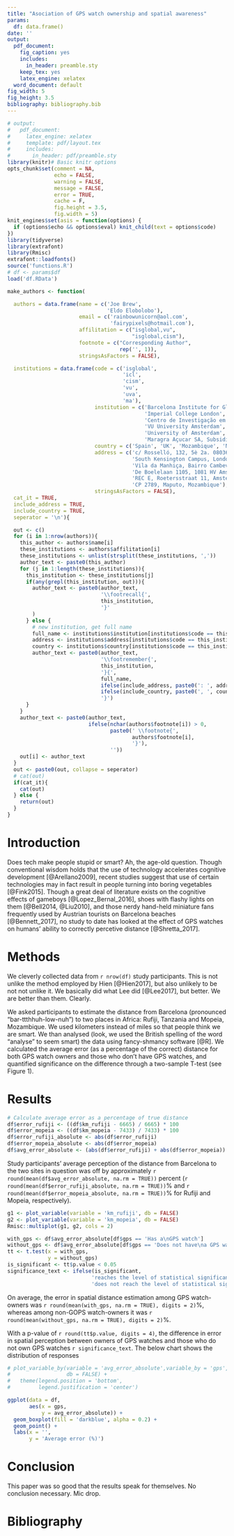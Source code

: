 ```yaml
---
title: "Asociation of GPS watch ownership and spatial awareness"
params:
  df: data.frame()
date: ''
output:
  pdf_document:
    fig_caption: yes
    includes:
      in_header: preamble.sty
    keep_tex: yes
    latex_engine: xelatex
  word_document: default
fig_width: 5
fig_height: 3.5
bibliography: bibliography.bib
---
```



```r
# output: 
#   pdf_document:
#     latex_engine: xelatex
#     template: pdf/layout.tex
#     includes:
#       in_header: pdf/preamble.sty
library(knitr)# Basic knitr options
opts_chunk$set(comment = NA, 
               echo = FALSE, 
               warning = FALSE, 
               message = FALSE, 
               error = TRUE, 
               cache = F,
               fig.height = 3.5,
               fig.width = 5)
knit_engines$set(asis = function(options) {
  if (options$echo && options$eval) knit_child(text = options$code)
})
library(tidyverse)
library(extrafont)
library(Rmisc)
extrafont::loadfonts()
source('functions.R')
# df <- params$df
load('df.RData')

make_authors <- function(

  authors = data.frame(name = c('Joe Brew',
                                'Eldo Elobolobo'),
                       email = c('rainbowunicorn@aol.com',
                                 'fairypixels@hotmail.com'),
                       affilitation = c("isglobal,vu",
                                        "isglobal,cism"),
                       footnote = c("Corresponding Author",
                                    rep('', 1)),
                       stringsAsFactors = FALSE),

  institutions = data.frame(code = c('isglobal',
                                     'icl',
                                     'cism',
                                     'vu',
                                     'uva',
                                     'ma'),
                            institution = c('Barcelona Institute for Global Health',
                                            'Imperial College London',
                                            'Centro de Investigação em Saúde de Manhiça',
                                            'VU University Amsterdam',
                                            'University of Amsterdam',
                                            'Maragra Açucar SA, Subsidiary of Illovo Sugar Ltd'),
                            country = c('Spain', 'UK', 'Mozambique', 'Netherlands', 'Netherlands', 'Mozambique'),
                            address = c('c/ Rosselló, 132, 5è 2a. 08036, Barcelona, Spain',
                                        'South Kensington Campus, London SW7 2AZ, U.K.',
                                        'Vila da Manhiça, Bairro Cambeve, Rua 12, Distrito da Manhiça, CP 1929, Maputo, Mozambique',
                                        'De Boelelaan 1105, 1081 HV Amsterdam, Netherlands',
                                        'REC E, Roetersstraat 11, Amsterdam, Netherlands',
                                        'CP 2789, Maputo, Mozambique'),
                            stringsAsFactors = FALSE),
  cat_it = TRUE,
  include_address = TRUE,
  include_country = TRUE,
  seperator = '\n'){

  out <- c()
  for (i in 1:nrow(authors)){
    this_author <- authors$name[i]
    these_institutions <- authors$affilitation[i]
    these_institutions <- unlist(strsplit(these_institutions, ','))
    author_text <- paste0(this_author)
    for (j in 1:length(these_institutions)){
      this_institution <- these_institutions[j]
      if(any(grepl(this_institution, out))){
        author_text <- paste0(author_text,
                              '\\footrecall{',
                              this_institution,
                              '}'
        )
      } else {
        # new institution, get full name
        full_name <- institutions$institution[institutions$code == this_institution]
        address <- institutions$address[institutions$code == this_institution]
        country <- institutions$country[institutions$code == this_institution]
        author_text <- paste0(author_text,
                              '\\footremember{',
                              this_institution,
                              '}{',
                              full_name,
                              ifelse(include_address, paste0(': ', address), ''),
                              ifelse(include_country, paste0(', ', country), ''),
                              '}')
      }
    }
    author_text <- paste0(author_text, 
                          ifelse(nchar(authors$footnote[i]) > 0,
                                 paste0(' \\footnote{',
                                        authors$footnote[i],
                                        '}'),
                                 ''))
    out[i] <- author_text
  }
  out <- paste0(out, collapse = seperator)
  # cat(out)
  if(cat_it){
    cat(out)
  } else {
    return(out)
  }
}

```


\begin{center}
\begin{large}

```r
make_authors()
```

\end{large}
\end{center}

\vspace{5mm}

\begin{center}
\textbf{Abstract}  
\end{center}

\vspace{5mm}
\begin{center}
\begin{changemargin}{3cm}{3cm} 

This paper provides new empirical evidence regarding the association between ownership of spatial locationing devices (wrist watches equipped with Global Positioning System, ie GPS) and accuracy in the perception of distance. Using groundbreakingly novel techniques, we show that...

\end{changemargin}
\end{center}

\vspace{20mm}

\noindent\fbox{%
    \parbox{\textwidth}{%
        \subsection*{Research Highlights}
        \begin{itemize}
          \item This paper analyzes individual-level data on GPS watch ownership and spatial awareness
          \item We quantify the association through statistical significance testing
          \item This is probably the most significant scientific paper of the last decade or perhaps ever
        \end{itemize}
        \vspace{2mm}
    }%
}

\vfill
\null

\subsection*{Keywords}
\textbf{GPS; spatial; Trump; \#yolo;}

\vspace{3mm}

\newpage

# Introduction

Does tech make people stupid or smart? Ah, the age-old question. Though conventional wisdom holds that the use of technology accelerates cognitive development [@Arellano2009], recent studies suggest that use of certain technologies may in fact result in people turning into boring vegetables [@Fink2015]. Though a great deal of literature exists on the cognitive effects of gameboys [@Lopez_Bernal_2016], shoes with flashy lights on them [@Bell2014, @Liu2010], and those nerdy hand-held miniature fans frequently used by Austrian tourists on Barcelona beaches [@Bennett_2017], no study to date has looked at the effect of GPS watches on humans' ability to correctly percetive distance [@Shretta_2017].

# Methods

We cleverly collected data from `r nrow(df)` \st{unsuspecting victims} study participants. This is not unlike the method employed by Hien [@Hien2017], but also unlikely to be not not unlike it. We basically did what Lee did [@Lee2017], but better. We are better than them. Clearly.

We asked \st{unsuspecting victims} participants to estimate the distance from Barcelona (pronounced "bar-ttthhuh-low-nuh") to two places in Africa: Rufiji, Tanzania and Mopeia, Mozambique. We used kilometers instead of miles so that people think we are smart. We than analysed (look, we used the British spelling of the word "analyse" to seem smart) the data using fancy-shmancy software [@R]. We calculated the average error (as a percentage of the correct) distance for both GPS watch owners and \st{luddites} those who don't have GPS watches, and quantified significance on the difference through a two-sample T-test (see Figure 1).

\begin{figure}[h]
\caption{Mr. T, inventor of the T-Test}
\centering
\includegraphics[width=0.2\textwidth]{t}
\end{figure}



# Results


```r
# Calculate average error as a percentage of true distance
df$error_rufiji <- ((df$km_rufiji - 6665) / 6665) * 100
df$error_mopeia <- ((df$km_mopeia - 7433) / 7433) * 100
df$error_rufiji_absolute <- abs(df$error_rufiji)
df$error_mopeia_absolute <- abs(df$error_mopeia)
df$avg_error_absolute <- (abs(df$error_rufiji) + abs(df$error_mopeia)) / 2
```

\st{Unsuspecting victims} Study participants' average perception of the distance from Barcelona to the two sites in question was off by approximately `r round(mean(df$avg_error_absolute, na.rm = TRUE))` percent (`r round(mean(df$error_rufiji_absolute, na.rm = TRUE))`% and `r round(mean(df$error_mopeia_absolute, na.rm = TRUE))`% for Rufiji and Mopeia, respectively). 


```r
g1 <- plot_variable(variable = 'km_rufiji', db = FALSE)
g2 <- plot_variable(variable = 'km_mopeia', db = FALSE)
Rmisc::multiplot(g1, g2, cols = 2)
```



```r
with_gps <- df$avg_error_absolute[df$gps == 'Has a\nGPS watch']
without_gps <- df$avg_error_absolute[df$gps == 'Does not have\na GPS watch']
tt <- t.test(x = with_gps,
             y = without_gps)
is_significant <- tt$p.value < 0.05
significance_text <- ifelse(is_significant,
                           'reaches the level of statistical significance',
                           'does not reach the level of statistical significance')
```

\textbf{Differences in spatial perception by GPS watch ownership:} On average, the error in spatial distance estimation among GPS watch-owners was `r round(mean(with_gps, na.rm = TRUE), digits = 2)`%, whereas among non-GOPS watch-owners it was `r round(mean(without_gps, na.rm = TRUE), digits = 2)`%.

With a p-value of `r round(tt$p.value, digits = 4)`, the difference in error in spatial perception between owners of GPS watches and those who do not own GPS watches `r significance_text`.  The below chart shows the distribution of responses

```r
# plot_variable_by(variable = 'avg_error_absolute',variable_by = 'gps',
#                  db = FALSE) +
#   theme(legend.position = 'bottom',
#         legend.justification = 'center')

ggplot(data = df,
       aes(x = gps,
           y = avg_error_absolute)) +
  geom_boxplot(fill = 'darkblue', alpha = 0.2) +
  geom_point() +
  labs(x = '',
       y = 'Average error (%)')
```

# Conclusion

This paper was so good that the results speak for themselves. No conclusion necessary. Mic drop.


# Bibliography

